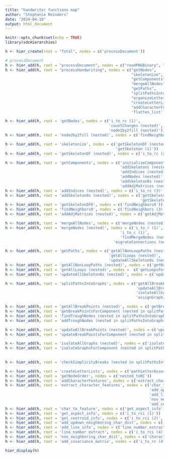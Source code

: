 ```yaml
---
title: "handwriter functions map"
author: "Stephanie Reinders"
date: "2024-04-10"
output: html_document
---
```


```r
knitr::opts_chunk$set(echo = TRUE)
library(sdcHierarchies)
```

```r
h <- hier_create(root = "Total", nodes = c('processDocument'))

# processDocument
h <- hier_add(h, root = "processDocument", nodes = c("readPNGBinary", "thinImage", "processHandwriting"))
h <- hier_add(h, root = "processHandwriting", nodes = c("getNodes", 
                                                        "skeletonize",
                                                        "getComponents",
                                                        "mergeAllNodes",
                                                        "getPaths",
                                                        "splitPathsIntoGraphs",
                                                        "organizeLetters",
                                                        "createLetterLists",
                                                        "addCharacterFeatures",
                                                        'flatten_list'))
```

```r
h <- hier_add(h, root = 'getNodes', nodes = c('i_to_rc (1)', 
                                              'countChanges (nested)', 
                                              'node2by2fill (nested)'))
h <- hier_add(h, root = 'node2by2fill (nested)', nodes = c('findNeighbors (1)'))
```

```r
h <- hier_add(h, root = 'skeletonize', nodes = c('getSkeletonDF (nested)', 
                                                 'getSkeleton (1)'))
h <- hier_add(h, root = 'getSkeletonDF (nested)', nodes = c('i_to_rc (2)', 'findNeighbors (2)'))
```

```r
h <- hier_add(h, root = 'getComponents', nodes = c('initializeComponents (nested)',
                                                   'addSkeletons (nested)',
                                                   'addIndices (nested)',
                                                   'addNodes (nested)',
                                                   'addSkeleton0s (nested)',
                                                   'addAdjMatrices (nested)'))
h <- hier_add(h, root = 'addIndices (nested)', nodes = c('i_to_rc (3)'))
h <- hier_add(h, root = 'addSkeleton0s (nested)', nodes = c('getSkeletonDF0', 
                                                            'getSkeleton (2)'))
h <- hier_add(h, root = 'getSkeletonDF0', nodes = c('findNeighbors0'))
h <- hier_add(h, root = 'findNeighbors0', nodes = c('findNeighbors (3)'))
h <- hier_add(h, root = 'addAdjMatrices (nested)', nodes = c('getAdjMatrix (nested)'))
```

```r
h <- hier_add(h, root = 'mergeAllNodes', nodes = c('mergeNodes (nested)'))
h <- hier_add(h, root = 'mergeNodes (nested)', nodes = c('i_to_r (1)', 
                                                   'i_to_c (1)',
                                                   'findMergeNodes (nested in mergeAllNodes)', 
                                                'migrateConnections (nested in mergeAllNodes)'))
```

```r
h <- hier_add(h, root = 'getPaths', nodes = c('getAllNonLoopPaths (nested)', 
                                              'getAllLoops (nested)', 
                                              'updateAllSkeleton0s (nested)'))
h <- hier_add(h, root = 'getAllNonLoopPaths (nested)', nodes = c('getNonLoopPathsForComponent (nested in getPaths)'))
h <- hier_add(h, root = 'getAllLoops (nested)', nodes =  c('getLoopsForComponent (nested in getPaths'))
h <- hier_add(h, root = 'updateAllSkeleton0s (nested)', nodes = c('updateSkeleton0 (nested in getPaths)'))
```

```r
h <- hier_add(h, root = 'splitPathsIntoGraphs', nodes = c('getAllBreakPoints (nested)',
                                                          'updateAllBreakPoints (nested)',
                                                          'isolateAllGraphs (nested)',
                                                          'assignGraphIDs (nested)'))

h <- hier_add(h, root = 'getAllBreakPoints (nested)', nodes = c('getBreakPointsForComponent (nested in splitPathsIntoGraphs)', 'addTroughNodes (nested in splitPathsIntoGraphs)'))
h <- hier_add(h, root = 'getBreakPointsForComponent (nested in splitPathsIntoGraphs)', nodes = c('findTroughNodes (nested in splitPathsIntoGraphs)'))
h <- hier_add(h, root = 'findTroughNodes (nested in splitPathsIntoGraphs)', nodes = c('isTroughNode (nested in splitGraphsIntoNodes'))
h <- hier_add(h, root = 'addTroughNodes (nested in splitPathsIntoGraphs)', nodes = c('i_to_r (2)', 'i_to_c (2)'))

h <- hier_add(h, root = 'updateAllBreakPoints (nested)', nodes = c('updateBreakPointsForComponent (nested in splitPathsIntoGraphs)'))
h <- hier_add(h, root = 'updateBreakPointsForComponent (nested in splitPathsIntoGraphs)', nodes = c('getNodeGraph', 'checkBreakPoints'))

h <- hier_add(h, root = 'isolateAllGraphs (nested)', nodes = c('isolateGraphsForComponent (nested in splitPathsIntoGraphs)'))
h <- hier_add(h, root = 'isolateGraphsForComponent (nested in splitPathsIntoGraphs)', nodes = c('makeGraphs (nested in splitPathsIntoGraphs)',
                                                                                                'checkStacking (nested in splitPathsIntoGraphs)',
                                                                                                'checkSimplicityBreaks (nested in splitPathsIntoGraphs)'))
h <- hier_add(h, root = 'checkSimplicityBreaks (nested in splitPathsIntoGraphs)', nodes = c('pathLetterAssociate (1)'))
```

```r

h <- hier_add(h, root = 'createLetterLists', nodes = c('pathLetterAssociate (2)', 'getConnectivity (nested)', 'getNodeOrder'))
h <- hier_add(h, root = 'getNodeOrder', nodes = c('nested_toRC'))
h <- hier_add(h, root = 'addCharacterFeatures', nodes = c('extract_character_features'))
h <- hier_add(h, root = 'extract_character_features', nodes = c('char_to_feature',
                                                                'add_updown_neighboring_char_dist',
                                                                'add_line_info', 
                                                                'nov_neighboring_char_dist', 
                                                                'add_covariance_matrix'))
h <- hier_add(h, root = 'char_to_feature', nodes = c('get_aspect_info', 'get_centroid_info'))
h <- hier_add(h, root = 'get_aspect_info', nodes = c('i_to_rci (1)'))
h <- hier_add(h, root = 'get_centroid_info', nodes = c('i_to_rci (2)', 'rc_to_i (1)'))
h <- hier_add(h, root = 'add_updown_neighboring_char_dist', nodes = c('i_to_rci (3)', 'rc_to_i (2)'))
h <- hier_add(h, root = 'add_line_info', nodes = c('line_number_extract', 'all_down_dists', 'all_centroids'))
h <- hier_add(h, root = 'line_number_extract', nodes = c('i_to_rci (4)'))
h <- hier_add(h, root = 'nov_neighboring_char_dist', nodes = c('character_features_by_line'))
h <- hier_add(h, root = 'add_covariance_matrix', nodes = c('i_to_rc (4)'))


```

```r
hier_display(h)
```
